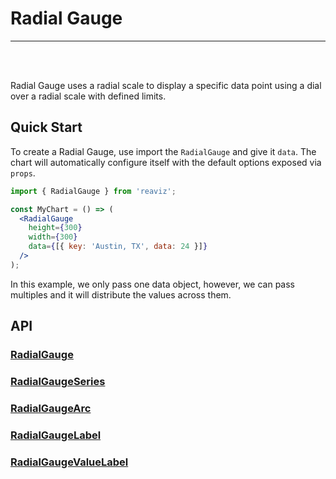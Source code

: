 
<Meta title="Docs|Chart Types/Radial Gauge" />

# Radial Gauge

---
<br />
<Story id="demos-gauge-radial--single" />
<br />

Radial Gauge uses a radial scale to display a specific data point using a dial over a radial scale with defined limits.

## Quick Start
To create a Radial Gauge, use import the `RadialGauge` and give it `data`. The chart
will automatically configure itself with the default options exposed via `props`.

```jsx
import { RadialGauge } from 'reaviz';

const MyChart = () => (
  <RadialGauge
    height={300}
    width={300}
    data={[{ key: 'Austin, TX', data: 24 }]}
  />
);
```

In this example, we only pass one data object, however, we can pass multiples and it will
distribute the values across them.

## API
### [RadialGauge](https://github.com/jask-oss/reaviz/blob/master/src/RadialGauge/RadialGauge.tsx)
<Props of={RadialGauge} />

### [RadialGaugeSeries](https://github.com/jask-oss/reaviz/blob/master/src/RadialGauge/RadialGaugeSeries/RadialGaugeSeries.tsx)
<Props of={RadialGaugeSeries} />

### [RadialGaugeArc](https://github.com/jask-oss/reaviz/blob/master/src/RadialGauge/RadialGaugeSeries/RadialGaugeArc.tsx)
<Props of={RadialGaugeArc} />

### [RadialGaugeLabel](https://github.com/jask-oss/reaviz/blob/master/src/RadialGauge/RadialGaugeSeries/RadialGaugeLabel.tsx)
<Props of={RadialGaugeLabel} />

### [RadialGaugeValueLabel](https://github.com/jask-oss/reaviz/blob/master/src/RadialGauge/RadialGaugeSeries/RadialGaugeValueLabel.tsx)
<Props of={RadialGaugeValueLabel} />
